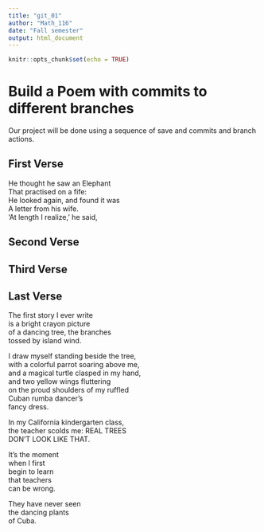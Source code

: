 ```yaml
---
title: "git_01"
author: "Math_116"
date: "Fall semester"
output: html_document
---
```


```r
knitr::opts_chunk$set(echo = TRUE)
```
# Build a Poem with commits to different branches
Our project will be done using a sequence of save and commits and branch actions.
<!-- Do not modify or change any text in "!--" bracketed areas such as this --- these are instructions to
you, if you change any of this the git program will notice it and compromise your git merging strategy !-->

## First Verse 
<!--Put the first five lines of a poem by Lewis Carrol in this section!-->
He thought he saw an Elephant    
That practised on a fife:    
He looked again, and found it was    
A letter from his wife.    
'At length I realize,' he said,  

## Second Verse
<!--Put the first five lines of a poem by Robert Frost here!-->

## Third Verse
<!--Put the first two verses of The Walrus and the Carpenter here!-->

## Last Verse
<!--Put a short poem of your choice 8-20 lines,here!-->
The first story I ever write    
is a bright crayon picture    
of a dancing tree, the branches    
tossed by island wind.    
  
I draw myself standing beside the tree,    
with a colorful parrot soaring above me,    
and a magical turtle clasped in my hand,    
and two yellow wings fluttering    
on the proud shoulders of my ruffled    
Cuban rumba dancer's    
fancy dress.    
    
In my California kindergarten class,    
the teacher scolds me: REAL TREES    
DON'T LOOK LIKE THAT.    
    
It's the moment    
when I first    
begin to learn   
that teachers    
can be wrong.    
    
They have never seen    
the dancing plants    
of Cuba.  